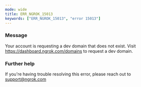 ```yaml
---
mode: wide
title: ERR_NGROK_15013
keywords: ["ERR_NGROK_15013", "error 15013"]
---
```



### Message

Your account is requesting a dev domain that does not exist. Visit https://dashboard.ngrok.com/domains to request a dev domain.

<ErrorDetails />

### Further help

If you're having trouble resolving this error, please reach out to [support@ngrok.com](mailto:support@ngrok.com?subject=Help%20with%20ERR_NGROK_15013)
